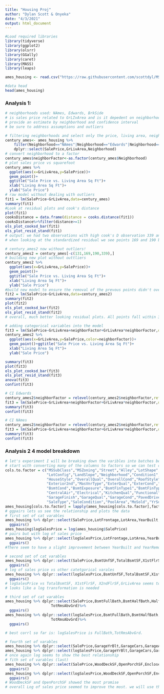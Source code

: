 ```yaml
---
title: "Housing Proj"
author: "Dylan Scott & Onyeka"
date: "4/3/2021"
output: html_document
---
```


```R
#Load required libraries
library(tidyverse)
library(ggplot2)
library(olsrr)
library(GGally)
library(caret)
library(MASS)
library(leaps)

ames_housing <- read.csv("https://raw.githubusercontent.com/scottdyl/MSDS_6371_Housing_Proj/main/data/train.csv", header = T)

#data head
head(ames_housing)

```
### Analysis 1:
```R
# neighborhoods used: NAmes, Edwards, BrkSide
# is sales price related to GrLIvArea and is it depedent on neighborhood
# provide an estimate by neighborhood and confidence interval
# be sure to address assumptions and outliers

# filtering neighborhoods and select only the price, living area, neighborhood
century_ames<- ames_housing %>%
    filter(Neighborhood=="NAmes"|Neighborhood=="Edwards"|Neighborhood=="BrkSide")%>%
    dplyr::select(SalePrice,GrLivArea,Neighborhood)
# convert neighborhood to a factor
century_ames$neighborFactor<-as.factor(century_ames$Neighborhood)
# plot sales price vs squarefoot
century_ames %>% 
  ggplot(aes(x=GrLivArea,y=SalePrice))+
  geom_point()+
  ggtitle("Sale Price vs. Living Area Sq Ft")+
  xlab("Living Area Sq Ft")+
  ylab("Sale Price")
# raw model without dealing with outliers
fit1 = lm(SalePrice~GrLivArea,data=century_ames)
summary(fit1)
#Look at residual plots and cook's distance
plot(fit1)
cooksDistance = data.frame(distance = cooks.distance(fit1))
cooksDistance%>%filter(distance>=1)
ols_plot_cooksd_bar(fit1)
ols_plot_resid_stand(fit1)
# output: we had two observations with high cook's D observation 339 and observation 131 had a distance of 5.6 and 1.04 respectively. This is no surprise looking at the original scatter plot we did see some points of interest
# when looking at the standardized residual we see points 169 and 190 both boast a residual greater than 3. These points show evidence of a possible error. However, we have a large enough sample size where we are confident enough to remove these 4 abnormal points.

```

```R
# century_ames2 now without outliers!
century_ames2 = century_ames[-c(131,169,190,339),]
# building new plot without outtliers
century_ames2 %>% 
  ggplot(aes(x=GrLivArea,y=SalePrice))+
  geom_point()+
  ggtitle("Sale Price vs. Living Area Sq Ft")+
  xlab("Living Area Sq Ft")+
  ylab("Sale Price")
#build new model to ensure the removal of the prevous points didn't overfit
fit2 = lm(SalePrice~GrLivArea,data=century_ames2)
summary(fit2)
plot(fit2)
ols_plot_cooksd_bar(fit2)
ols_plot_resid_stand(fit2)
# overall, much better looking residual plots. All points fall within 3.1 units on the residual plot


```

```R
# adding categorical variables into the model
fit3 = lm(SalePrice~GrLivArea+neighborFactor+GrLivArea*neighborFactor,data=century_ames2)
century_ames2 %>% 
  ggplot(aes(x=GrLivArea,y=SalePrice,color=neighborFactor))+
  geom_point()+ggtitle("Sale Price vs. Living Area Sq Ft")+
  xlab("Living Area Sq Ft")+
  ylab("Sale Price")

summary(fit3)
plot(fit3)
ols_plot_cooksd_bar(fit3)
ols_plot_resid_stand(fit3)
anova(fit3)
confint(fit3)

# CI Edwards
century_ames2$neighborFactor = relevel(century_ames2$neighborFactor,ref="Edwards")
fit3 = lm(SalePrice~GrLivArea+neighborFactor+GrLivArea*neighborFactor,data=century_ames2)
summary(fit3)
confint(fit3)

# CI NAmes
century_ames2$neighborFactor = relevel(century_ames2$neighborFactor,ref="NAmes")
fit3 = lm(SalePrice~GrLivArea+neighborFactor+GrLivArea*neighborFactor,data=century_ames2)
summary(fit3)
confint(fit3)


```
### Analysis 2 4 model breakdown
```R
# let's experiment I will be breaking down the varibles into batches because ggpairs is a bit cumbersom 
# start with converting many of the columns to factors so we can test corrliation and impact
cols.to.factor = c("MSSubClass","MSZoning","Street","Alley","LotShape","LandContour","Utilities",
                   "LotConfig","LandSlope","Neighborhood","Condition1","Condition2","BldgType",
                   "HouseStyle","OverallQual","OverallCond","RoofStyle","RoofMatl","Exterior1st",
                   "Exterior2nd","MasVnrType","ExterQual","ExterCond","Foundation","BsmtQual",
                   "BsmtCond","BsmtExposure","BsmtFinType1","BsmtFinType2","Heating","HeatingQC",
                   "CentralAir","Electrical","KitchenQual","Functional","FireplaceQu","GarageType",
                   "GarageFinish","GarageQual","GarageCond","PavedDrive","PoolQC","Fence","MiscFeature",
                   "SaleType","SaleCondition","PoolArea","MoSold","YrSold","Fireplaces","FullBath")
ames_housing[cols.to.factor] = lapply(ames_housing[cols.to.factor],factor)
# ggpairs lets us see the relationship and plots the data
# first set of cat varables
ames_housing %>% dplyr::select(SalePrice,LotFrontage,LotArea,YearBuilt,YearRemodAdd,MasVnrArea,BsmtFinSF1,BsmtFinSF2)%>%
  ggpairs()
ames_housing$logSalesPrice = log(ames_housing$SalePrice)
# pairs but with log of sales price
ames_housing %>% dplyr::select(logSalesPrice,LotFrontage,LotArea,YearBuilt,YearRemodAdd,MasVnrArea,BsmtFinSF1,BsmtFinSF2)%>%
  ggpairs()
#There seem to have a slight improvement between YearBuilt and YearRemodAdd

# second set of cat varables
ames_housing %>% dplyr::select(SalePrice,BsmtUnfSF,TotalBsmtSF,X1stFlrSF,X2ndFlrSF,LowQualFinSF,GrLivArea) %>%
  ggpairs()
# log of sales price vs other catetgorical varales
ames_housing %>% dplyr::select(logSalesPrice,BsmtUnfSF,TotalBsmtSF,X1stFlrSF,X2ndFlrSF,LowQualFinSF,GrLivArea) %>%
  ggpairs()
# logSalesPrice vs TotalBsmtSF, X1stFlrSF, X2ndFlrSF,GrLivArea seems to be better
# looks like a log transformation is needed

# third set of cat varables 
ames_housing %>% dplyr::select(SalePrice,BsmtFullBath,BsmtHalfBath,HalfBath,BedroomAbvGr,KitchenAbvGr,
                     TotRmsAbvGrd)%>%
  ggpairs()
ames_housing %>% dplyr::select(logSalesPrice,BsmtFullBath,BsmtHalfBath,HalfBath,BedroomAbvGr,KitchenAbvGr,
                     TotRmsAbvGrd)%>%
  ggpairs()

# best corrl so far is: logSalesPrice is FullBath,TotRmsAbvGrd.

# fourth set of varables
ames_housing %>% dplyr::select(SalePrice,GarageYrBlt,GarageCars,GarageArea) %>% ggpairs()
ames_housing %>% dplyr::select(logSalesPrice,GarageYrBlt,GarageCars,GarageArea) %>% ggpairs()
# once again log seems to show the best relationship
# fith set of varables (last)
ames_housing %>% dplyr::select(SalePrice,WoodDeckSF,OpenPorchSF,EnclosedPorch,X3SsnPorch,ScreenPorch,MiscVal)%>%
  ggpairs()
ames_housing %>% dplyr::select(logSalesPrice,WoodDeckSF,OpenPorchSF,EnclosedPorch,X3SsnPorch,ScreenPorch,MiscVal)%>%
  ggpairs()
# WoodDeckSF and OpenPorchSF showed the most promise
# overall Log of sales price seemed to improve the most. we will use that going forward

```


```R



```

```R

```

```R


```


```R

```

```R

```